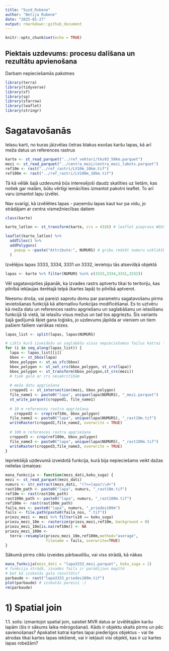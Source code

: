 ```yaml
---
title: "5uzd_Rubene"
author: "Betija Rubene"
date: "2025-01-27"
output: rmarkdown::github_document
---
```


```r
knitr::opts_chunk$set(echo = TRUE)
```

## Piektais uzdevums: procesu dalīšana un rezultātu apvienošana

Darbam nepieciešamās pakotnes

```r
library(terra)
library(tidyverse)
library(sf)
library(sp)
library(sfarrow)
library(leaflet)
library(stringr)
```

# Sagatavošanās

Ielasu karti, no kuras jāizvēlas četras blakus esošas karšu lapas, kā arī meža datus un references rastrus

```r
karte <- st_read_parquet("../ref_vektori/tks93_50km.parquet")
mezi <- st_read_parquet("../centra_mezi/centra_mezi_labots.parquet")
ref10m <- rast("../ref_rastri/LV10m_10km.tif")
ref100m <- rast("../ref_rastri/LV100m_10km.tif")
```

Tā kā vēlāk šajā uzdevumā būs interesējoši daudz skatīties uz lietām, kas notiek gar malām, būtu vērtīgi iemācīties izmantot pakotni leaflet. To arī varu izmantot lapu izvēlei.

Nav svarīgi, kā izvēlēties lapas - paņemšu lapas kaut kur pa vidu, jo strādājam ar centra vismežniecības datiem

```r
class(karte)

karte_latlon <- st_transform(karte, crs = 4326) # leaflet pieprasa WGS84

leaflet(karte_latlon) %>%
  addTiles() %>%  
  addPolygons(
    popup = ~paste("Attribute:", NUMURS) # gribu redzēt numuru uzklikšķinot
  )
```

Izvēlējos lapas 3333, 3334, 3331 un 3332, ievietoju tās atsevišķā objektā

```r
lapas <- karte %>% filter(NUMURS %in% c(3333,3334,3331,3332))
```

Vēl sagatavojoties jāpanāk, ka izvades rastrs aptvertu tikai to teritoriju, kas pilnībā iekļaujas iterētajā telpā (kartes lapā) to pilnībā aptverot. 

Neesmu droša, vai pareizi saprotu domu par parametru sagatavošanu pirms ievietošanas funkcijā kā alternatīvu funkcijas modificēšanai.
Es to uztvēru kā meža datu un references rastru apgriešanu un saglabāšanu un ielasīšanu funkcijā tā vietā, lai ielasītu visus mežus un tad tos apgrieztu. Šis variants šajā gadījumā šķiet gana loģisks, jo uzdevums jāpilda ar vieniem un tiem pašiem failiem vairākas reizes. 

```r
lapas_list <- split(lapas, lapas$NUMURS)

# cikls kurā izveidošu un saglabāšu visus nepieciešamos failus katrai lapai atsevišķi
for (i in seq_along(lapas_list)) {
  lapa <- lapas_list[[i]]
  bbox <- st_bbox(lapa)
  bbox_polygon <- st_as_sfc(bbox) 
  bbox_polygon <- st_set_crs(bbox_polygon, st_crs(lapa)) 
  bbox_polygon <- st_transform(bbox_polygon,st_crs(mezi))
  # tiek galā ar crs nesakritībām
  
  # meža datu apgriešana
  cropped1 <- st_intersection(mezi, bbox_polygon)
  file_name1 <- paste0("lapa", unique(lapa$NUMURS), "_mezi.parquet")
  st_write_parquet(cropped1, file_name1)
  
  # 10 m references rastra apgriešana
    cropped2 <- crop(ref10m, bbox_polygon)
  file_name2 <- paste0("lapa", unique(lapa$NUMURS), "_rast10m.tif")
  writeRaster(cropped2,file_name2, overwrite = TRUE)
  
  # 100 m references rastra apgriešana
  cropped3 <- crop(ref100m, bbox_polygon)
  file_name3 <- paste0("lapa", unique(lapa$NUMURS), "_rast100m.tif")
  writeRaster(cropped3,file_name3, overwrite = TRUE)
}
```

Iepriekšējā uzdevumā izveidotā funkcija, kurā bija nepieciešams veikt dažas nelielas izmaiņas:

```r
mana_funkcija <- function(mezs_dati,koku_suga) {
mezi <- st_read_parquet(mezs_dati)
numurs <- str_extract(mezs_dati, "(?<=lapa)\\d+")
rast10m_path <- paste0("lapa", numurs, "_rast10m.tif")
ref10m <- rast(rast10m_path)
rast100m_path <- paste0("lapa", numurs, "_rast100m.tif")
ref100m <- rast(rast100m_path)
faila_nos <- paste0("lapa", numurs, "_priedes100m")
fails <- file.path(paste0(faila_nos, ".tif"))
priezu_mezi <- mezi %>% filter(s10 == koku_suga)
priezu_mezi_10m <- rasterize(priezu_mezi,ref10m, background = 0)
priezu_mezi_10m[is.na(ref10m)] <- NA
priezu_mezi_100m <-
  terra::resample(priezu_mezi_10m,ref100m,method="average",
                  filename = fails, overwrite=TRUE)
}
```

Sākumā pirms ciklu izveides pārbaudīšu, vai viss strādā, kā nākas

```r
mana_funkcija(mezs_dati = "lapa3333_mezi.parquet", koku_suga = 1)
# funkcija strādā, izvades fails ir parādījies mapītē
# bet kā izskatās gala rezultāts?
parbaude <- rast("lapa3333_priedes100m.tif")
plot(parbaude) # izskatās pareizi :)
rm(parbaude)
```


# 1) Spatial join

1.1. solis: izmantojot spatial join, saistiet MVR datus ar izvēlētajām karšu lapām (šis ir sākums laika mērogošanai). Kāds ir objektu skaits pirms un pēc savienošanas? Apskatiet katrai kartes lapai piederīgos objektus - vai tie atrodas tikai kartes lapas iekšienē, vai ir iekļauti visi objekti, kas ir uz kartes lapas robežām?

```r

```



